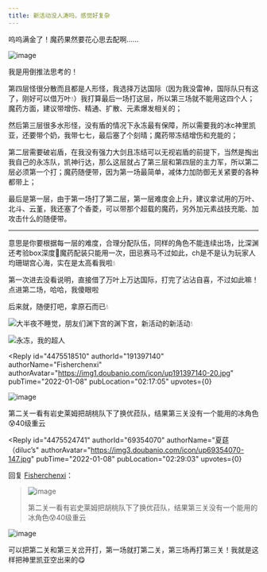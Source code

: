 ```yaml
---
title: 新活动没人涛吗，感觉好复杂
---
```



<Forum groupName="原神" groupUrl="https://www.douban.com/group/genshin/" archivedAt="2025-05-16T16:52:13.483Z">
  <Post
    id="257452345"
    title="新活动没人涛吗，感觉好复杂"
    url="https://www.douban.com/group/topic/257452345/?_spm_id=NjkzNTQwNzA"
    pubTime="2022-01-08"
    highlightUserId="191397140"
  >
呜呜满金了！魔药果然要花心思去配啊......

![image](https://img1.doubanio.com/view/group_topic/l/public/p521683220.webp)

我是用倒推法思考的！

第四层怪很分散而且都是人形怪，我选择万达国际（因为我没雷神，国际队只有这了，刚好可以借万叶💧）我打算最后一场打这层，所以第三场就不能用这四个人；魔药方面，建议带增伤、精通、扩散、元素爆发相关的；

然后第三层很多水形怪，没有盾的情况下永冻最有保障，所以需要我的冰c神里凯亚，还要带个奶，我带七七，最后塞了个刻晴；魔药带冻结增伤和充能的；

第二层需要破岩盾，在我没有强力大剑且冻结可以无视岩盾的前提下，当然是掏出我自己的永冻队，凯神行达，那么这层就占了第三层和第四层的主力军，所以第二层必须第一个打；魔药随便带，因为第一场最简单，减体力加防御无关紧要的各种都带上；

最后是第一层，由于第一场打了第二层，第一层难度会上升，建议拿试用的万叶、北斗、云堇，我还塞了个香菱，可以带那个超载的魔药，另外加元素战技充能、加攻击什么的随便带。

------

意思是你要根据每一层的难度，合理分配队伍，同样的角色不能连续出场，比深渊还考验box深度🚬魔药配装只能用一次，田忌赛马不过如此，ch是不是认为玩家人均珊瑚宫心海，实在是太高看我啦💧

第一次进去没看说明，直接借了万叶上万达国际，打完了沾沾自喜，不过如此嘛！点进第二场，哈哈，我傻眼啦

后来就，随便打吧，拿原石而已💧

![大半夜不睡觉，朋友们渊下宫的渊下宫，新活动的新活动💧](https://img1.doubanio.com/view/group_topic/l/public/p521676580.webp)

![永冻，我的超人](https://img2.doubanio.com/view/group_topic/l/public/p521676581.webp)

<Reply
  id="4475518510"
  authorId="191397140"
  authorName="Fisherchenxi"
  authorAvatar="https://img1.doubanio.com/icon/up191397140-20.jpg"
  pubTime="2022-01-08"
  pubLocation="02:17:05"
  upvotes={0}
>
![image](https://img9.doubanio.com/view/richtext/large/public/p287739704.jpg)

第二关一看有岩史莱姆把胡桃队下了换优菈队，结果第三关没有一个能用的冰角色😰40级重云
</Reply>

<Reply
  id="4475524741"
  authorId="69354070"
  authorName="夏莚（diluc’s"
  authorAvatar="https://img3.doubanio.com/icon/up69354070-147.jpg"
  pubTime="2022-01-08"
  pubLocation="02:29:03"
  upvotes={0}
>
回复 [Fisherchenxi](https://www.douban.com/people/191397140/)：
 > ![image](https://img9.doubanio.com/view/richtext/large/public/p287739704.jpg)
> 
> 第二关一看有岩史莱姆把胡桃队下了换优菈队，结果第三关没有一个能用的冰角色😰40级重云

![image](https://img9.doubanio.com/view/richtext/s/public/p287739704.jpg)

可以把第二关和第三关岔开打，第一场就打第二关，第三场再打第三关！我就是这样把神里凯亚空出来的😋
</Reply>
  </Post>
</Forum>
